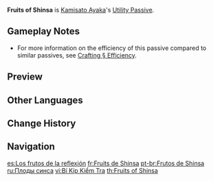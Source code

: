 {{Talent Infobox
|image         = Talent Fruits of Shinsa.png
|character     = Kamisato Ayaka
|type          = Utility Passive
|info          = When Ayaka crafts [[Weapon Ascension Materials]], she has a 10% chance to receive double the product.
|utility1      = Crafting
|utility2      = Weapon Ascension Material
|utility3      = Weapon Ascension Material Double Product
}}
'''Fruits of Shinsa''' is [[Kamisato Ayaka]]'s [[Utility Passive]].

==Gameplay Notes==
* For more information on the efficiency of this passive compared to similar passives, see [[Crafting#Efficiency|Crafting § Efficiency]].
{{Talents by Category List|Weapon Ascension Material Double Product Talents|header=identical|nottitle=Fruits of Shinsa}}

==Preview==
{{Preview
|file=Fruits of Shinsa Preview
}}

{{Clr}}
==Other Languages==
{{Other Languages
|en      = Fruits of Shinsa
|zhs     = 鉴查心得
|zhs_rm  = Jiànchá Xīndé
|zht     = 鑑查心得
|zht_rm  = Jiànchá Xīndé
|zh_tl   = Understanding of Judgement
|ja      = 鑑査の心得
|ja_rm   = Kansa no Kokoroe
|ja_tl   = Understanding of Judgement
|ko      = 감별 노하우
|ko_rm   = Gambyeol Noha'u
|ko_tl   = Discrimination Knowhow
|es      = Los frutos de la reflexión
|es_tl   = The Fruits of Reflection
|fr      = Fruits de Shinsa
|fr_tl   = Fruits of Shinsa
|ru      = Плоды синса
|ru_tl   = 
|th      = Fruits of Shinsa
|vi      = Bí Kíp Kiểm Tra
|vi_tl   = 
|de      = Shinsa-Früchte
|de_tl   = Shinsa Fruits
|id      = Fruits of Shinsa
|pt      = Frutos de Shinsa
|pt_tl   = Fruits of Shinsa
|ja_note = 鑑査 in fact cannot be read as ''shinsa'' as 鑑 does not have ''shin'' as possible reading.
}}

==Change History==
{{Change History|2.0}}
<!--
==References==
{{Reflist}}-->

==Navigation==
{{Talent Navbox|Kamisato Ayaka}}

[[es:Los frutos de la reflexión]]
[[fr:Fruits de Shinsa]]
[[pt-br:Frutos de Shinsa]]
[[ru:Плоды синса]]
[[vi:Bí Kíp Kiểm Tra]]
[[th:Fruits of Shinsa]]